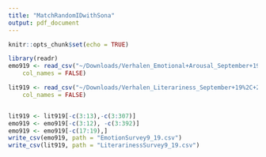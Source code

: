 ```yaml
---
title: "MatchRandomIDwithSona"
output: pdf_document
---
```


```r
knitr::opts_chunk$set(echo = TRUE)
```

```r
library(readr)
emo919 <- read_csv("~/Downloads/Verhalen_Emotional+Arousal_September+19%2C+2019_11.04.csv", 
    col_names = FALSE)

lit919 <- read_csv("~/Downloads/Verhalen_Literariness_September+19%2C+2019_11.04.csv", 
    col_names = FALSE)


lit919 <- lit919[-c(3:13),-c(3:307)]
emo919 <- emo919[-c(3:12), -c(3:392)]
emo919 <- emo919[-c(17:19),]
write_csv(emo919, path = "EmotionSurvey9_19.csv")
write_csv(lit919, path = "LiterarinessSurvey9_19.csv")
```